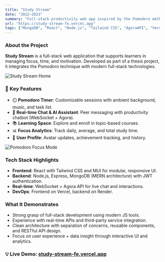 ```yaml
---
title: "Study Stream"
date: "2022–2023"
summary: "Full-stack productivity web app inspired by the Pomodoro method, featuring real-time chat, course space, and personal learning analytics."
url: "https://study-stream-fe.vercel.app"
tags: ["MongoDB", "React", "Node.js", "Tailwind CSS", "AgoraAPI", "Vercel"]
---
```


### About the Project
**Study Stream** is a full-stack web application that supports learners in managing focus, time, and motivation. Developed as part of a thesis project, it integrates the Pomodoro technique with modern full-stack technologies.

<Image
  src="/projects/study/image.png"
  alt="Study Stream Home"
  width={1200}
  height={700}
  size="lg"
  contained
/>

### 🔧 Key Features

- ⏲️ **Pomodoro Timer**: Customizable sessions with ambient background, music, and task list.
- 💬 **Real-time Chat & AI Assistant**: Peer messaging with productivity chatbot (WebSocket + Agora).
- 📚 **Learning Space**: Explore and enroll in topic-based courses.
- 📊 **Focus Analytics**: Track daily, average, and total study time.
- 👤 **User Profile**: Avatar updates, achievement tracking, and history.

<Image
  src="/projects/study/custom.png"
  alt="Pomodoro Focus Mode"
  width={1000}
  height={600}
  caption="Custom Pomodoro timer with background and task support."
  size="lg"
  contained
/>

### Tech Stack Highlights

- **Frontend**: React with Tailwind CSS and MUI for modular, responsive UI.
- **Backend**: Node.js, Express, MongoDB (MERN architecture) with JWT authentication.
- **Real-time**: WebSocket + Agora API for live chat and interactions.
- **DevOps**: Frontend on Vercel, backend on Render.

### What It Demonstrates

- Strong grasp of full-stack development using modern JS tools.
- Experience with real-time APIs and third-party service integration.
- Clean architecture with separation of concerns, reusable components, and RESTful API design.
- Focus on user experience + data insight through interactive UI and analytics.

### 💡 Live Demo: [study-stream-fe.vercel.app](https://study-stream-fe.vercel.app)
